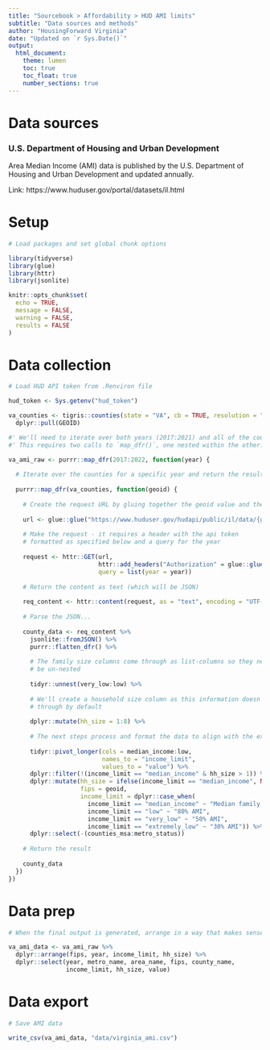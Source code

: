 ```yaml
---
title: "Sourcebook > Affordability > HUD AMI limits"
subtitle: "Data sources and methods"
author: "HousingForward Virginia"
date: "Updated on `r Sys.Date()`"
output:
  html_document:
    theme: lumen
    toc: true
    toc_float: true
    number_sections: true
---
```


# Data sources

### U.S. Department of Housing and Urban Development {-}

Area Median Income (AMI) data is published by the U.S. Department of Housing and Urban Development and updated annually.

Link: https://www.huduser.gov/portal/datasets/il.html

# Setup

```r

# Load packages and set global chunk options

library(tidyverse)
library(glue)
library(httr)
library(jsonlite)

knitr::opts_chunk$set(
  echo = TRUE,
  message = FALSE,
  warning = FALSE,
  results = FALSE
)

```

# Data collection

```r

# Load HUD API token from .Renviron file

hud_token <- Sys.getenv("hud_token")

va_counties <- tigris::counties(state = "VA", cb = TRUE, resolution = "20m") %>%
  dplyr::pull(GEOID)

#' We'll need to iterate over both years (2017:2021) and all of the counties for each year. 
#' This requires two calls to `map_dfr()`, one nested within the other. 

va_ami_raw <- purrr::map_dfr(2017:2022, function(year) {
  
  # Iterate over the counties for a specific year and return the result
  
  purrr::map_dfr(va_counties, function(geoid) {
    
    # Create the request URL by gluing together the geoid value and the URL string
    
    url <- glue::glue("https://www.huduser.gov/hudapi/public/il/data/{geoid}99999")
    
    # Make the request - it requires a header with the api token
    # formatted as specified below and a query for the year
    
    request <- httr::GET(url, 
                         httr::add_headers("Authorization" = glue::glue("Bearer {hud_token}")),
                         query = list(year = year))
    
    # Return the content as text (which will be JSON)
    
    req_content <- httr::content(request, as = "text", encoding = "UTF-8")
    
    # Parse the JSON...
    
    county_data <- req_content %>%
      jsonlite::fromJSON() %>%
      purrr::flatten_dfr() %>%
      
      # The family size columns come through as list-columns so they need to 
      # be un-nested
      
      tidyr::unnest(very_low:low) %>%
      
      # We'll create a household size column as this information doesn't come 
      # through by default
      
      dplyr::mutate(hh_size = 1:8) %>%
      
      # The next steps process and format the data to align with the example format
      
      tidyr::pivot_longer(cols = median_income:low,
                          names_to = "income_limit",
                          values_to = "value") %>%
      dplyr::filter(!(income_limit == "median_income" & hh_size > 1)) %>%
      dplyr::mutate(hh_size = ifelse(income_limit == "median_income", NA, hh_size),
                    fips = geoid,
                    income_limit = dplyr::case_when(
                      income_limit == "median_income" ~ "Median family income",
                      income_limit == "low" ~ "80% AMI",
                      income_limit == "very_low" ~ "50% AMI",
                      income_limit == "extremely_low" ~ "30% AMI")) %>%
      dplyr::select(-(counties_msa:metro_status))
    
    # Return the result
    
    county_data
  })
})

```

# Data prep

```r
  
# When the final output is generated, arrange in a way that makes sense

va_ami_data <- va_ami_raw %>% 
  dplyr::arrange(fips, year, income_limit, hh_size) %>%
  dplyr::select(year, metro_name, area_name, fips, county_name, 
                income_limit, hh_size, value)

```

# Data export

```r

# Save AMI data

write_csv(va_ami_data, "data/virginia_ami.csv")

```